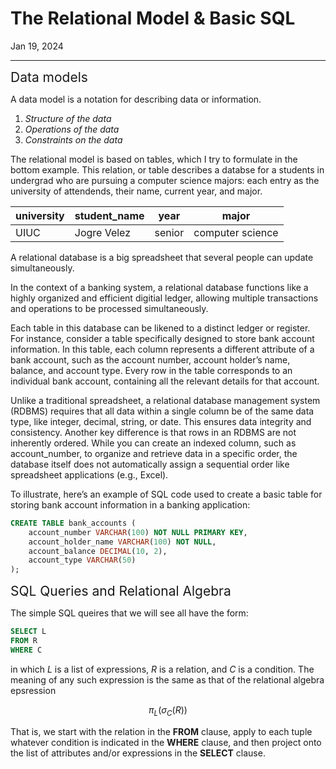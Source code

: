 <h1 class=post >The Relational Model & Basic SQL</h1>
<span class='meta'>Jan 19, 2024</span>
<hr/>

<span style="font-size: 1.5em;"> Data models</span>

A data model is a notation for describing data or information. 

1. _Structure of the data_  
2. _Operations of the data_
3. _Constraints on the data_ 

The relational model is based on tables, which I try to formulate in the bottom example. This relation, or table describes a databse for a students in undergrad who are pursuing a computer science majors: each entry as the university of attendends, their name, current year, and major. 

| university | student_name | year | major |
|-------------|-------------|-------------|-------------|
| UIUC | Jogre Velez | senior | computer science |

 A relational database is a big spreadsheet that several people can update simultaneously.
 
 In the context of a banking system, a relational database functions like a highly organized and efficient digitial ledger, allowing multiple transactions and operations to be processed simultaneously. 

 Each table in this database can be likened to a distinct ledger or register. For instance, consider a table specifically designed to store bank account information. In this table, each column represents a different attribute of a bank account, such as the account number, account holder's name, balance, and account type. Every row in the table corresponds to an individual bank account, containing all the relevant details for that account.

Unlike a traditional spreadsheet, a relational database management system (RDBMS) requires that all data within a single column be of the same data type, like integer, decimal, string, or date. This ensures data integrity and consistency. Another key difference is that rows in an RDBMS are not inherently ordered. While you can create an indexed column, such as account_number, to organize and retrieve data in a specific order, the database itself does not automatically assign a sequential order like spreadsheet applications (e.g., Excel).

To illustrate, here's an example of SQL code used to create a basic table for storing bank account information in a banking application:

```sql 
CREATE TABLE bank_accounts (
    account_number VARCHAR(100) NOT NULL PRIMARY KEY,
    account_holder_name VARCHAR(100) NOT NULL,
    account_balance DECIMAL(10, 2),
    account_type VARCHAR(50)
);

```

<span style="font-size: 1.5em;"> SQL Queries and Relational Algebra </span>

The simple SQL queires that we will see all have the form: 

```sql 
SELECT L
FROM R
WHERE C
```

in which $L$ is a list of expressions, $R$ is a relation, and $C$ is a condition. The meaning of any such expression is the same as that of the relational algebra epsression 

$$
    \pi_L (\sigma_C(R))
$$

That is, we start with the relation in the $\textbf{FROM}$ clause, apply to each tuple whatever condition is indicated in the $\textbf{WHERE}$ clause, and then project onto the list of attributes and/or expressions in the $\textbf{SELECT}$ clause.